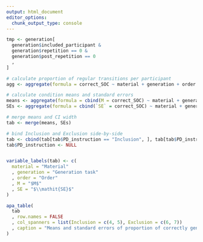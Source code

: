 ```yaml
---
output: html_document
editor_options: 
  chunk_output_type: console
---
```


```r
tmp <- generation[
  generation$included_participant &
  generation$repetition == 0 &
  generation$post_repetition == 0
  , 
]

# calculate proportion of regular transitions per participant
agg <- aggregate(formula = correct_SOC ~ material + generation + order + PD_instruction + id, data = tmp, FUN = mean, na.rm = TRUE)

# calculate condition means and standard errors
means <- aggregate(formula = cbind(M = correct_SOC) ~ material + generation + order + PD_instruction, data = agg, FUN = mean)
SEs <- aggregate(formula = cbind(`SE` = correct_SOC) ~ material + generation + order + PD_instruction, data = agg, FUN = se)

# merge means and CI width
tab <- merge(means, SEs)

# bind Inclusion and Exclusion side-by-side
tab <- cbind(tab[tab$PD_instruction == "Inclusion", ], tab[tab$PD_instruction == "Exclusion", c("M", "SE")])
tab$PD_instruction <- NULL


variable_labels(tab) <- c(
  material = "Material"
  , generation = "Generation task"
  , order = "Order"
  , M = "$M$"
  , SE = "$\\mathit{SE}$"
)

apa_table(
  tab
  , row.names = FALSE
  , col_spanners = list(Inclusion = c(4, 5), Exclusion = c(6, 7))
  , caption = "Means and standard errors of proportion of correctly generated second-order conditionals."
)


```

